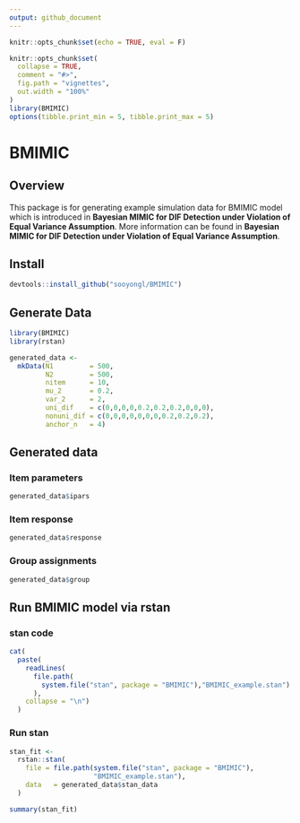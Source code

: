 ---
output: github_document
---

```{r setup, include=FALSE}
knitr::opts_chunk$set(echo = TRUE, eval = F)

knitr::opts_chunk$set(
  collapse = TRUE,
  comment = "#>",
  fig.path = "vignettes",
  out.width = "100%"
)
library(BMIMIC)
options(tibble.print_min = 5, tibble.print_max = 5)
```

# BMIMIC

## Overview

This package is for generating example simulation data for BMIMIC model which is introduced in **Bayesian MIMIC for DIF Detection under Violation of Equal Variance Assumption**. More information can be found in **Bayesian MIMIC for DIF Detection under Violation of Equal Variance Assumption**.

## Install

```{r}
devtools::install_github("sooyongl/BMIMIC")
```


## Generate Data

```{r}
library(BMIMIC)
library(rstan)

generated_data <-
  mkData(N1         = 500,
         N2         = 500,
         nitem      = 10,
         mu_2       = 0.2,
         var_2      = 2,
         uni_dif    = c(0,0,0,0,0.2,0.2,0.2,0,0,0),
         nonuni_dif = c(0,0,0,0,0,0,0,0.2,0.2,0.2),
         anchor_n   = 4)
```

## Generated data

### Item parameters
```{r}
generated_data$ipars
```

### Item response
```{r}
generated_data$response
```

### Group assignments
```{r}
generated_data$group
```

## Run BMIMIC model via rstan

### stan code

```{r eval = T, echo = F}
cat(
  paste(
    readLines(
      file.path(
        system.file("stan", package = "BMIMIC"),"BMIMIC_example.stan")
      ),
    collapse = "\n")
  )
```

### Run stan

```{r}
stan_fit <-
  rstan::stan(
    file = file.path(system.file("stan", package = "BMIMIC"),
                     "BMIMIC_example.stan"),
    data   = generated_data$stan_data
  )

summary(stan_fit)
```


